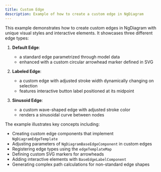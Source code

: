 ```yaml
---
title: Custom Edge
description: Example of how to create a custom edge in NgDiagram
---
```


This example demonstrates how to create custom edges in NgDiagram with unique visual styles and interactive elements. It showcases three different edge types:

1. **Default Edge**:
   - a standard edge parametrized through model data
   - enhanced with a custom circular arrowhead marker defined in SVG

2. **Labeled Edge**:
   - a custom edge with adjusted stroke width dynamically changing on selection
   - features interactive button label positioned at its midpoint

3. **Sinusoid Edge**:
   - a custom wave-shaped edge with adjusted stroke color
   - renders a sinusoidal curve between nodes

The example illustrates key concepts including:

- Creating custom edge components that implement `NgDiagramEdgeTemplate`
- Adjusting parameters of `NgDiagramBaseEdgeComponent` in custom edges
- Registering edge types using the `edgeTemplateMap`
- Defining custom SVG markers for arrowheads
- Adding interactive elements with `BaseEdgeLabelComponent`
- Generating complex path calculations for non-standard edge shapes


<CustomEdge />

<ExampleViewer dirName="custom-edge" />
